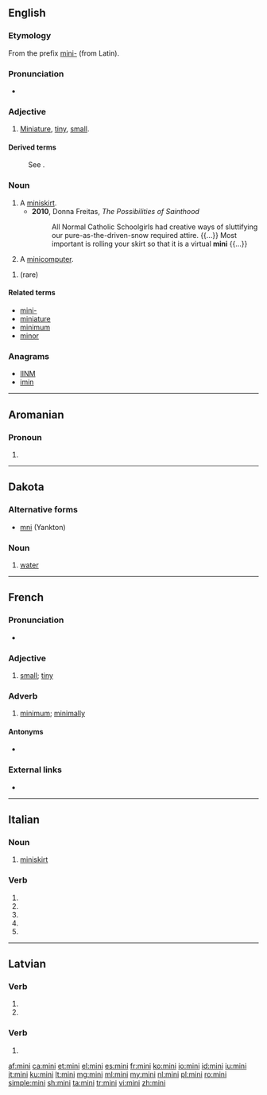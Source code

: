 {{also|Mini|mini-}}
==English==

===Etymology===
From the prefix [[mini-]] (from Latin).

===Pronunciation===
* {{a|UK}} {{IPA|/ˈmɪ.ni/|lang=en}}

===Adjective===
{{en-adj|-}}

# [[miniature|Miniature]], [[tiny]], [[small]].

====Derived terms====
:See '''{{term|mini-|lang=en}}'''.

===Noun===
{{en-noun}}

# A [[miniskirt]].
#* '''2010''', Donna Freitas, ''The Possibilities of Sainthood''
#*: All Normal Catholic Schoolgirls had creative ways of sluttifying our pure-as-the-driven-snow required attire. {{...}} Most important is rolling your skirt so that it is a virtual '''mini''' {{...}}
# {{context|dated|lang=en}} A [[minicomputer]].

{{head|en|plural}}

# {{plural of|minus|lang=en}} (rare)

====Related terms====
* [[mini-]]
* [[miniature]]
* [[minimum]]
* [[minor]]

===Anagrams===
* [[IINM#English|IINM]]
* [[imin#English|imin]]

----

==Aromanian==

===Pronoun===
{{head|rup|pronoun}}

# {{alternative form of|mine|lang=rup}}

----

==Dakota==

===Alternative forms===
* [[mni]] (Yankton)

===Noun===
{{head|dak|noun}}

# [[water]]

----

==French==

===Pronunciation===
* {{IPA|/mi.ni/|lang=fr}}

===Adjective===
{{fr-adj}}

# [[small]]; [[tiny]]

===Adverb===
{{fr-adv}}

# {{context|colloquial|lang=fr}} [[minimum]]; [[minimally]]

====Antonyms====
* {{l|fr|maxi}}

===External links===
* {{R:TLFi}}

----

==Italian==

===Noun===
{{head|it|noun|g=f|invariable}}

# [[miniskirt]]

===Verb===
{{head|it|verb form}}

# {{inflection of|minare||2|s|pres|indc|lang=it}}
# {{inflection of|minare||1|s|pres|subj|lang=it}}
# {{inflection of|minare||2|s|pres|subj|lang=it}}
# {{inflection of|minare||3|s|pres|subj|lang=it}}
# {{inflection of|minare||3|s|impr|lang=it}}

----

==Latvian==

===Verb===
{{head|lv|verb form}}

# {{lv-inflection of|minēt|2nd|s|prs|ind|v}}
# {{lv-inflection of|minēt|2nd|s|imp||v}}

===Verb===
{{head|lv|verb form}}

# {{lv-inflection of|mīt|2nd|s|past|ind|v}}

[[af:mini]]
[[ca:mini]]
[[et:mini]]
[[el:mini]]
[[es:mini]]
[[fr:mini]]
[[ko:mini]]
[[io:mini]]
[[id:mini]]
[[iu:mini]]
[[it:mini]]
[[ku:mini]]
[[lt:mini]]
[[mg:mini]]
[[ml:mini]]
[[my:mini]]
[[nl:mini]]
[[pl:mini]]
[[ro:mini]]
[[simple:mini]]
[[sh:mini]]
[[ta:mini]]
[[tr:mini]]
[[vi:mini]]
[[zh:mini]]